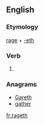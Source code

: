 ==English==

===Etymology===
[[rage]] + [[-eth]]

===Verb===
{{head|en|verb form}}

# {{en-archaic third-person singular of|rage}}

===Anagrams===
* [[Gareth#English|Gareth]]
* [[gather#English|gather]]

[[fr:rageth]]